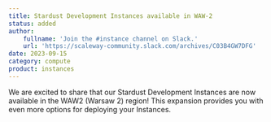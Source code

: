 ```yaml
---
title: Stardust Development Instances available in WAW-2
status: added
author:
    fullname: 'Join the #instance channel on Slack.'
    url: 'https://scaleway-community.slack.com/archives/C03B4GW7DFG'
date: 2023-09-15
category: compute
product: instances
---
```


We are excited to share that our Stardust Development Instances are now available in the WAW2 (Warsaw 2) region! This expansion provides you with even more options for deploying your Instances.


